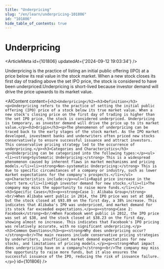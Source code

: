 ```yaml
---
title: "Underpricing"
slug: "/en/learn/underpricing-101806"
id: "101806"
hide_table_of_contents: true
---
```



# Underpricing

<ArticleMeta id={101806} updatedAt={'2024-09-12 19:03:34'} />
<div className='border-solid border-b border-t-0 my-4 border-[var(--ifm-color-gray-300)]' />

Underpricing is the practice of listing an initial public offering (IPO) at a price below its real value in the stock market. When a new stock closes its first day of trading above the set IPO price, the stock is considered to have been underpriced.Underpricing is short-lived because investor demand will drive the price upwards to its market value.

<AIContent content={`<h2>Underpricing</h2><h3>Definition</h3><p>Underpricing refers to the practice of setting the initial public offering (IPO) price of a stock below its true market value. When a new stock's closing price on the first day of trading is higher than the set IPO price, the stock is considered underpriced. Underpricing is temporary, as investor demand will drive the price up to its market value.</p><h3>Origin</h3><p>The phenomenon of underpricing can be traced back to the early stages of the stock market. As the IPO market developed, investment banks and underwriters often priced new stocks conservatively to ensure successful issuance and attract investors. This conservative pricing strategy led to the occurrence of underpricing.</p><h3>Categories and Characteristics</h3><p>Underpricing can be categorized into the following types:</p><ul><li><strong>Systematic Underpricing:</strong> This is a widespread phenomenon caused by inherent flaws in market mechanisms and pricing models.</li><li><strong>Non-systematic Underpricing:</strong> This is due to specific circumstances of a company or industry, such as lower market expectations for the company's prospects.</li></ul><p>Characteristics include:</p><ul><li>Rapid price increase in the short term.</li><li>High investor demand for new stocks.</li><li>The company may miss the opportunity to raise more funds.</li></ul><h3>Specific Cases</h3><p><strong>Case 1: Alibaba Group</strong><br/>When Alibaba went public in 2014, the IPO price was set at $68, but the stock closed at $93.89 on the first day, a 38% increase. This indicates that Alibaba's IPO was underpriced, and market demand for its stock far exceeded expectations.</p><p><strong>Case 2: Facebook</strong><br/>When Facebook went public in 2012, the IPO price was set at $38, and the stock closed at $38.23 on the first day, showing almost no increase. This indicates that Facebook's IPO pricing was relatively accurate, with no significant underpricing.</p><h3>Common Questions</h3><p><strong>Why does underpricing occur?</strong><br/>The main reasons include conservative pricing strategies by underwriters, insufficient market demand expectations for new stocks, and limitations of pricing models.</p><p><strong>What impact does underpricing have on a company?</strong><br/>The company may miss the opportunity to raise more funds, but it also ensures the successful issuance of the IPO, reducing the risk of issuance failure.</p>`} id={101806} />
